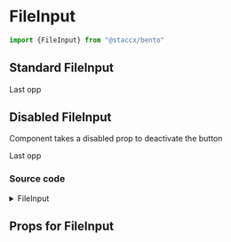 
<Meta title="Components|Forms/Input/FileInput" component={FileInput}/>


# FileInput


```javascript
import {FileInput} from "@staccx/bento"
```



## Standard FileInput

<Preview>
  <Story name="Standard">
   <FileInput id="9852145" >Last opp</FileInput>
  </Story>
</Preview>

## Disabled FileInput
Component takes a disabled prop to deactivate the button

<Preview>
  <Story name="Disabled">
   <FileInput id="98521ewf45" disabled={true}>Last opp</FileInput>
  </Story>
</Preview>

### Source code
<details><summary>FileInput</summary>
<p>

```bash
import React, { Component } from "react"
import PropTypes from "prop-types"
import styled from "styled-components"
import Upload from "../../../Icons/Upload/Upload"
import {
  color,
  font,
  spacing,
  targetSize,
  fontFamily,
  borderRadius,
  fontWeight,
  applyVariants,
  commonPropTypes,
  hideVisually
} from "../../../../theming"
import ThemeComponent from "../../../Theme/ThemeComponent"
import themeProps from "./FileInput.themeProps"
import { componentCreateFactory } from "../../../../theming/utils/createVariantsFunctionFactory"
const tinycolor = require("tinycolor2")

class FileInput extends Component {
  constructor(props, context) {
    super(props, context)
    this.fileInput = React.createRef() // To get the number of uploaded files from the input in case of multiple files
    this.state = {
      uploadedFile: null
    }

    this.handleChange = this.handleChange.bind(this)
  }

  handleChange(e) {
    const { value } = e.target

    if (this.fileInput.current.files.length > 1) {
      this.setState({
        uploadedFile:
          this.fileInput.current.files.length +
          " " +
          this.props.multipleFilesLabel
      })
    } else if (value.length) {
      this.setState({
        uploadedFile: this.props.showFileName
          ? value.split("\\").pop()
          : "1 " + this.props.singleFileLabel
      })
    }
    this.props.onChange && this.props.onChange(e)
  }

  render() {
    const {
      children,
      id,
      disabled,
      className,
      variant,
      accept,
      multiple,
      onChange,
      ...restProps
    } = this.props

    return (
      <FileWrapper
        variant={variant}
        className={className}
        title={this.state.uploadedFile}
      >
        <Input
          type="file"
          ref={this.fileInput} // To get the number of uploaded files from the input in case of multiple files
          accept={accept}
          id={id}
          disabled={disabled}
          onChange={this.handleChange}
          multiple={multiple}
          variant={variant}
          {...restProps}
        />
        <Label htmlFor={id} variant={variant}>
          <Icon variant={variant} />
          <span>
            {this.state.uploadedFile ? this.state.uploadedFile : children}
          </span>
        </Label>
      </FileWrapper>
    )
  }
}

const FileWrapper = styled.div`
  ${applyVariants(themeProps.wrapper)};
`

const Input = styled.input`
  ${hideVisually};
  ${applyVariants(themeProps.input)};
`

const Label = styled.label`
  cursor: pointer;
  background-color: ${color.primary};
  color: ${p =>
    tinycolor
      .mostReadable(color.primary()(p), ["#fff"], {
        includeFallbackColors: true,
        level: "AA",
        size: "large"
      })
      .toString()};
  border-width: 0;
  border-radius: ${borderRadius};
  padding: ${spacing.tiny} ${spacing.medium};
  cursor: pointer;
  min-height: ${targetSize.normal};
  text-decoration: none;
  text-align: center;
  display: inline-block;
  font-size: ${font.base};
  font-family: ${fontFamily.body};
  line-height: 32px;
  font-weight: ${fontWeight.bold};
  white-space: nowrap;
  justify-content: center;
  align-items: center;
  -webkit-font-smoothing: antialiased;
  -moz-osx-font-smoothing: grayscale;
  transition: background 0.2s ease;

  > span {
    display: flex;
    align-items: center;
  }

  &:hover,
  &:focus {
    outline: none;
    background-color: ${p =>
      tinycolor(color.primary()(p))
        .darken(5)
        .toString()};
    color: ${p =>
      tinycolor
        .mostReadable(tinycolor(color.primary()(p)).darken(5), ["#fff"], {
          includeFallbackColors: true,
          level: "AA",
          size: "large"
        })
        .toString()};
  }

  ${applyVariants(themeProps.label)};
`

const IconComponent = ({ ...props }) => (
  <ThemeComponent
    tagName={themeProps.iconComponent}
    fallback={Upload}
    {...props}
  />
)

export const Icon = styled(IconComponent)`
  display: block;
  height: 12px;
  width: 12px;
  margin-right: 3px;
  ${applyVariants(themeProps.icon)};
`

FileInput.propTypes = {
  accept: PropTypes.string,
  children: commonPropTypes.children.isRequired,
  disabled: PropTypes.bool,
  id: PropTypes.string.isRequired,
  input: PropTypes.any,
  onChange: PropTypes.func,
  className: PropTypes.string,
  ignoreBase: PropTypes.func,
  variant: PropTypes.string,
  multipleFilesLabel: PropTypes.string,
  singleFileLabel: PropTypes.string,
  showFileName: PropTypes.bool
}

FileInput.defaultProps = {
  disabled: false,
  input: {},
  onChange: null,
  className: "",
  multipleFilesLabel: "files",
  singleFileLabel: "file",
  showFileName: true
}
FileInput.themeProps = themeProps
FileInput.createVariants = componentCreateFactory(FileInput)

export default FileInput

```

</p>
</details>

## Props for FileInput
<Props of={FileInput} />

